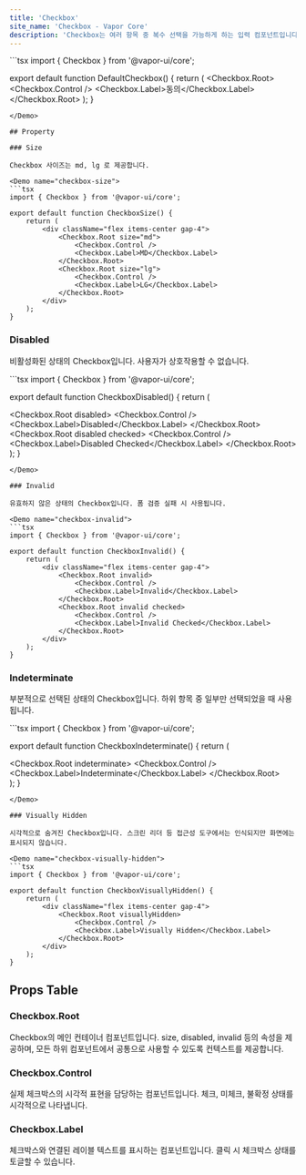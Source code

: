 ```yaml
---
title: 'Checkbox'
site_name: 'Checkbox - Vapor Core'
description: 'Checkbox는 여러 항목 중 복수 선택을 가능하게 하는 입력 컴포넌트입니다.'
---
```


<Demo name="default-checkbox">
```tsx
import { Checkbox } from '@vapor-ui/core';

export default function DefaultCheckbox() {
    return (
        <Checkbox.Root>
            <Checkbox.Control />
            <Checkbox.Label>동의</Checkbox.Label>
        </Checkbox.Root>
    );
}
```
</Demo>

## Property

### Size

Checkbox 사이즈는 md, lg 로 제공합니다.

<Demo name="checkbox-size">
```tsx
import { Checkbox } from '@vapor-ui/core';

export default function CheckboxSize() {
    return (
        <div className="flex items-center gap-4">
            <Checkbox.Root size="md">
                <Checkbox.Control />
                <Checkbox.Label>MD</Checkbox.Label>
            </Checkbox.Root>
            <Checkbox.Root size="lg">
                <Checkbox.Control />
                <Checkbox.Label>LG</Checkbox.Label>
            </Checkbox.Root>
        </div>
    );
}
```
</Demo>

### Disabled

비활성화된 상태의 Checkbox입니다. 사용자가 상호작용할 수 없습니다.

<Demo name="checkbox-disabled">
```tsx
import { Checkbox } from '@vapor-ui/core';

export default function CheckboxDisabled() {
    return (
        <div className="flex items-center gap-4">
            <Checkbox.Root disabled>
                <Checkbox.Control />
                <Checkbox.Label>Disabled</Checkbox.Label>
            </Checkbox.Root>
            <Checkbox.Root disabled checked>
                <Checkbox.Control />
                <Checkbox.Label>Disabled Checked</Checkbox.Label>
            </Checkbox.Root>
        </div>
    );
}
```
</Demo>

### Invalid

유효하지 않은 상태의 Checkbox입니다. 폼 검증 실패 시 사용됩니다.

<Demo name="checkbox-invalid">
```tsx
import { Checkbox } from '@vapor-ui/core';

export default function CheckboxInvalid() {
    return (
        <div className="flex items-center gap-4">
            <Checkbox.Root invalid>
                <Checkbox.Control />
                <Checkbox.Label>Invalid</Checkbox.Label>
            </Checkbox.Root>
            <Checkbox.Root invalid checked>
                <Checkbox.Control />
                <Checkbox.Label>Invalid Checked</Checkbox.Label>
            </Checkbox.Root>
        </div>
    );
}
```
</Demo>

### Indeterminate

부분적으로 선택된 상태의 Checkbox입니다. 하위 항목 중 일부만 선택되었을 때 사용됩니다.

<Demo name="checkbox-indeterminate">
```tsx
import { Checkbox } from '@vapor-ui/core';

export default function CheckboxIndeterminate() {
    return (
        <div className="flex items-center gap-4">
            <Checkbox.Root indeterminate>
                <Checkbox.Control />
                <Checkbox.Label>Indeterminate</Checkbox.Label>
            </Checkbox.Root>
        </div>
    );
}
```
</Demo>

### Visually Hidden

시각적으로 숨겨진 Checkbox입니다. 스크린 리더 등 접근성 도구에서는 인식되지만 화면에는 표시되지 않습니다.

<Demo name="checkbox-visually-hidden">
```tsx
import { Checkbox } from '@vapor-ui/core';

export default function CheckboxVisuallyHidden() {
    return (
        <div className="flex items-center gap-4">
            <Checkbox.Root visuallyHidden>
                <Checkbox.Control />
                <Checkbox.Label>Visually Hidden</Checkbox.Label>
            </Checkbox.Root>
        </div>
    );
}
```
</Demo>

## Props Table

### Checkbox.Root

Checkbox의 메인 컨테이너 컴포넌트입니다. size, disabled, invalid 등의 속성을 제공하며, 모든 하위 컴포넌트에서 공통으로 사용할 수 있도록 컨텍스트를 제공합니다.

<ComponentPropsTable file="checkbox" section="props" />

### Checkbox.Control

실제 체크박스의 시각적 표현을 담당하는 컴포넌트입니다. 체크, 미체크, 불확정 상태를 시각적으로 나타냅니다.

<ComponentPropsTable file="checkbox" section="controlProps" />

### Checkbox.Label

체크박스와 연결된 레이블 텍스트를 표시하는 컴포넌트입니다. 클릭 시 체크박스 상태를 토글할 수 있습니다.

<ComponentPropsTable file="checkbox" section="labelProps" />
